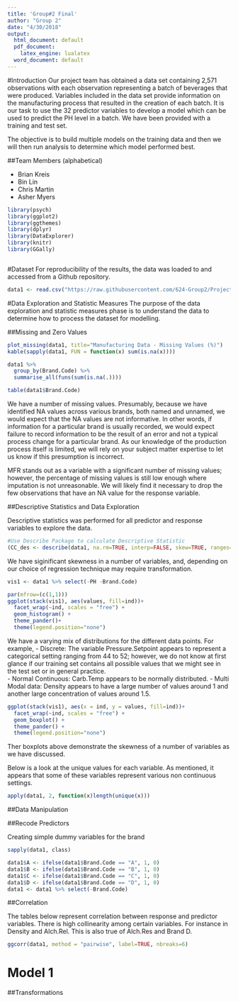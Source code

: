 ```yaml
---
title: 'Group#2 Final'
author: "Group 2"
date: "4/30/2018"
output:
  html_document: default
  pdf_document:
    latex_engine: lualatex
  word_document: default
---
```


#Introduction
Our project team has obtained a data set containing 2,571 observations with each observation representing a batch of beverages that were produced. Variables included in the data set provide information on the manufacturing process that resulted in the creation of each batch. It is our task to use the 32 predictor variables to develop a model which can be used to predict the PH level in a batch. We have been provided with a training and test set.

The objective is to build multiple models on the training data and then we will then run analysis to determine which model performed best. 

##Team Members (alphabetical)

- Brian Kreis
- Bin Lin
- Chris Martin
- Asher Myers


```r
library(psych)
library(ggplot2)
library(ggthemes)
library(dplyr)
library(DataExplorer)
library(knitr)
library(GGally)



```
#Dataset
For reproducibility of the results, the data was loaded to and accessed from a Github repository. 

```r
data1 <- read.csv("https://raw.githubusercontent.com/624-Group2/Project-2/master/StudentData.csv", header=TRUE, sep=",")


```

#Data Exploration and Statistic Measures
The purpose of the data exploration and statistic measures phase is to understand the data to determine how to process the dataset for modelling. 

##Missing and Zero Values



```r

plot_missing(data1, title="Manufacturing Data - Missing Values (%)")
kable(sapply(data1, FUN = function(x) sum(is.na(x))))

data1 %>%
  group_by(Brand.Code) %>%
  summarise_all(funs(sum(is.na(.))))

table(data1$Brand.Code)
```
  
  
  
We have a number of missing values. Presumably, because we have identified NA values across various brands, both named and unnamed, we would expect that the NA values are not informative. In other words, if information for a particular brand is usually recorded, we would expect failure to record information to be the result of an error and not a typical process change for a particular brand. As our knowledge of the production process itself is limited, we will rely on your subject matter expertise to let us know if this presumption is incorrect. 

MFR stands out as a variable with a significant number of missing values; however, the percentage of missing values is still low enough where imputation is not unreasonable. We will likely find it necessary to drop the few observations that have an NA value for the response variable. 
  
  
  
##Descriptive Statistics and Data Exploration

Descriptive statistics was performed for all predictor and response variables to explore the data. 

```r

#Use Describe Package to calculate Descriptive Statistic
(CC_des <- describe(data1, na.rm=TRUE, interp=FALSE, skew=TRUE, ranges=TRUE, trim=.1, type=3, check=TRUE, fast=FALSE, quant=c(.1,.25,.75,.90), IQR=TRUE))


```

  
  
We have siginificant skewness in a number of variables, and, depending on our choice of regression technique may require transformation.   


```r
vis1 <- data1 %>% select(-PH -Brand.Code)

par(mfrow=(c(1,1)))
ggplot(stack(vis1), aes(values, fill=ind))+
  facet_wrap(~ind, scales = "free") + 
  geom_histogram() +
  theme_pander()+
  theme(legend.position="none")


```


We have a varying mix of distributions for the different data points. For example,
 - Discrete: The variable Pressure.Setpoint appears to represent a categorical setting ranging from 44 to 52; however, we do not know at first glance if our training set contains all possible values that we might see in the test set or in general practice.   
- Normal Continuous: Carb.Temp appears to be normally distributed.
- Multi Modal data: Density appears to have a large number of values around 1 and another large concentration of values around 1.5.

```r


ggplot(stack(vis1), aes(x = ind, y = values, fill=ind))+
  facet_wrap(~ind, scales = "free") + 
  geom_boxplot() +
  theme_pander() +
  theme(legend.position="none")
```

Ther boxplots above demonstrate the skewness of a number of variables as we have discussed.

Below is a look at the unique values for each variable. As mentioned, it appears that some of these variables represent various non continuous settings. 

```r
apply(data1, 2, function(x)length(unique(x)))
```

##Data Manipulation



##Recode Predictors

Creating simple dummy variables for the brand

```r
sapply(data1, class)

data1$A <- ifelse(data1$Brand.Code == "A", 1, 0)
data1$B <- ifelse(data1$Brand.Code == "B", 1, 0)
data1$C <- ifelse(data1$Brand.Code == "C", 1, 0)
data1$D <- ifelse(data1$Brand.Code == "D", 1, 0)
data1 <- data1 %>% select(-Brand.Code)


```

##Correlation

The tables below represent correlation between response and predictor variables. There is high collinearity among certain variables. For instance in Density and Alch.Rel. This is also true of Alch.Res and Brand D.

```r
ggcorr(data1, method = "pairwise", label=TRUE, nbreaks=6)


```


# Model 1

##Transformations




  


